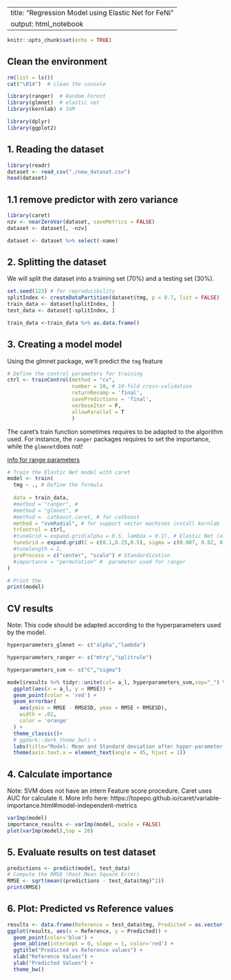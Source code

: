 
---
title: "Regression Model using Elastic Net for FeNi"
output: html_notebook
---

```r
knitr::opts_chunk$set(echo = TRUE)
```

## Clean the environment
```r
rm(list = ls())
cat("\014")  # clean the console
```
```r
library(ranger)  # Random Forest
library(glmnet)  # elastic net
library(kernlab) # SVM
```

```r
library(dplyr)
library(ggplot2)
```

## 1. Reading the dataset

```r
library(readr)
dataset <- read_csv("./new_dataset.csv")
head(dataset)
```

## 1.1 remove predictor with zero variance

```r
library(caret)
nzv <- nearZeroVar(dataset, saveMetrics = FALSE)
dataset <- dataset[, -nzv]
```

```r
dataset <- dataset %>% select(-name)
```

## 2. Splitting the dataset
We will split the dataset into a training set (70%) and a testing set (30%).

```r
set.seed(123) # for reproducibility
splitIndex <- createDataPartition(dataset$tmg, p = 0.7, list = FALSE)
train_data <- dataset[splitIndex, ]
test_data <- dataset[-splitIndex, ]

train_data <-train_data %>% as.data.frame()
```

## 3. Creating a model model
Using the glmnet package, we'll predict the `tmg` feature


```r
# Define the control parameters for training
ctrl <- trainControl(method = "cv", 
                     number = 10, # 10-fold cross-validation
                     returnResamp = 'final',
                     savePredictions = 'final',
                     verboseIter = F,
                     allowParallel = T
                     )
```


The caret's train function sometimes requires to be adapted to the algorithm used. For instance, the `ranger` packages requires to set the importance, while the `glmenet`does not!

[info for range parameters](https://stackoverflow.com/questions/48334929/r-using-ranger-with-caret-tunegrid-argument)

```r
# Train the Elastic Net model with caret
model <- train(
  tmg ~ ., # Define the formula
  
  data = train_data,
  #method = "ranger", # 
  #method = "glmnet", # 
  #method =  catboost.caret, # for catboost
  method = "svmRadial", # for support vector machines install kernlab
  trControl = ctrl,
  #tuneGrid = expand.grid(alpha = 0.5, lambda = 0.1), # Elastic Net (alpha=0.5)
  tuneGrid = expand.grid(C = c(0.1,0.25,0.5), sigma = c(0.007, 0.02, 0.1, 0.005)), # for SVM
  #tunelength = 2,
  preProcess = c("center", "scale") # Standardization
  #importance = "permutation" #  parameter used for ranger
)

# Print the 
print(model)
```


## CV results
Note: This code should be adapted according to the hyperparameters used by the model. 

```r

hyperparameters_glmnet <- c("alpha","lambda")

hyperparameters_ranger <- c("mtry","splitrule")

hyperparameters_svm <- c("C","sigma")

model$results %>% tidyr::unite(col= a_l, hyperparameters_svm,sep="_") %>%
  ggplot(aes(x = a_l, y = RMSE)) +
  geom_point(color = 'red') +
  geom_errorbar(
    aes(ymin = RMSE - RMSESD, ymax = RMSE + RMSESD),
    width = .02,
    color = 'orange'
  ) +
  theme_classic()+
  # ggdark::dark_theme_bw() +
  labs(title="Model: Mean and Standard deviation after hyper-parameter tuning")+
  theme(axis.text.x = element_text(angle = 45, hjust = 1))
```


## 4. Calculate importance 
Note: SVM does not have an intern Feature score procedure. Caret uses AUC for calculate it. More info here:
https://topepo.github.io/caret/variable-importance.html#model-independent-metrics

```r
varImp(model)
importance_results <- varImp(model, scale = FALSE)
plot(varImp(model),top = 20)
```



## 5. Evaluate results on test dataset

```r
predictions <- predict(model, test_data)
# Compute the RMSE (Root Mean Square Error)
RMSE <- sqrt(mean((predictions - test_data$tmg)^2))
print(RMSE)
```

## 6. Plot: Predicted vs Reference values

```r

results <- data.frame(Reference = test_data$tmg, Predicted = as.vector(predictions))
ggplot(results, aes(x = Reference, y = Predicted)) +
  geom_point(color='blue') +
  geom_abline(intercept = 0, slope = 1, color='red') +
  ggtitle("Predicted vs Reference values") +
  xlab("Reference Values") +
  ylab("Predicted Values") +
  theme_bw()

```

